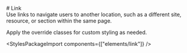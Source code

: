 
<Meta of={LinkStories} />

<div className="docs-title">
  # Link

  <nav>
    <link-design of={JSON.stringify(LinkStories)}></link-design>
  </nav>
</div>
<div className="lead">
  Use links to navigate users to another location, such as a different site, resource, or section within the same page.
</div>

Apply the override classes for custom styling as needed.

<Canvas sourceState="shown" of={LinkStories.Default} />
<div className="hide-col-default">
  <Controls of={LinkStories.Default} />
</div>

<StylesPackageImport components={["elements/link"]} />

